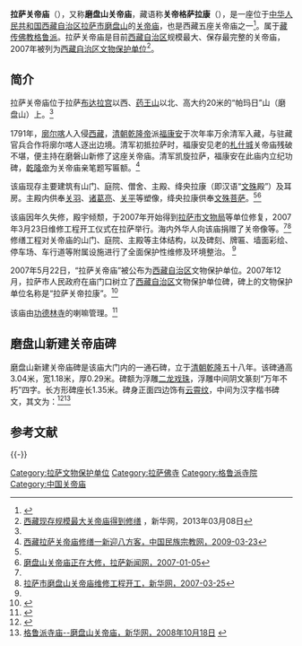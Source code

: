 {{Infobox Tibetan Buddhist monastery
|name = 拉萨关帝庙 
|image = 
|image size = 250px
|alt = 
|caption = 
|t=ཀྭོན་ཏི་ལྷ་ཁང
|w=kwon ti lha khang
|to = 
|ipa={{IPA|}}
|z=
|thdl=
|e=
|tc=拉薩關帝廟 
|s=拉萨关帝庙 
|p=
|m=
|k=
|pushpin_map = 
|latd =  | latm =  | lats =  | latNS = 
|longd=  | longm= | longs =| longEW = 
|iso_region = 
|map_caption = 
|mapsize = 
|location_country = 中国
|location = {{CHN}}[[西藏自治区|西藏自治区]][[拉萨市|拉萨市]][[城关区_(拉萨市)|城关区]][[北京中路|北京中路]]
|coordinates_display =
|founded_by = [[福康安|福康安]]
|date_founded =1792年
|date_renovated =
|sect = [[格鲁派|格鲁派]]
|mather =[[功德林寺|功德林寺]]
|children =
|dedicated_to = 
|tulku =
|head_lama = 
|head_mgh =
|no._of_monks = 
|architecture = 
|festivals =
|footnotes = 
}}
{{文物保护单位
| 级别 = 省级
| 省区市 = 西藏自治区
| 图片 = 
| 名称 = 拉萨关帝庙
| 编号 = 4-13
| 分类 = 古建筑
| 时代 = 公元1792年
| 所在 = [[拉萨市|拉萨市]][[城关区_(拉萨市)|城关区]][[北京中路|北京中路]]
| 登录 = 2007年5月22日
}}

'''拉萨关帝庙'''（{{bo|z=ཀྭོན་ཏི་ལྷ་ཁང|w=kwon ti lha khang}}），又称'''磨盘山关帝庙'''，藏语称'''关帝格萨拉康'''（{{bo|z=རྒྱ་ལྷ་ཁང|w=rgya lha khang}}），是一座位于[[中华人民共和国|中华人民共和国]][[西藏自治区|西藏自治区]][[拉萨市|拉萨市]][[磨盘山_(拉萨)|磨盘山]]的[[关帝庙|关帝庙]]，也是西藏五座关帝庙之一<ref name="guandimiao">{{Cite web |url=http://www.chinanews.com/cul/news/2008/11-13/1447350.shtml |title=通讯:拉萨关帝庙残破不堪 海外华人真情感动高原，中国新闻网，2008年11月13日 |access-date=2011年6月22日 |archive-date=2020年8月9日 |archive-url=https://web.archive.org/web/20200809174959/http://www.chinanews.com/cul/news/2008/11-13/1447350.shtml |dead-url=no }}</ref>。属于[[藏传佛教|藏传佛教]][[格鲁派|格鲁派]]。拉萨关帝庙是目前[[西藏自治区|西藏自治区]]规模最大、保存最完整的关帝庙，2007年被列为[[西藏自治区文物保护单位|西藏自治区文物保护单位]]<ref name="xhwxiu">[http://tibet.news.cn/gdbb/2013-03/08/c_132218486.htm 西藏现存规模最大关帝庙得到修缮] {{webarchive|url=https://web.archive.org/web/20130314112044/http://tibet.news.cn/gdbb/2013-03/08/c_132218486.htm |date=2013-03-14 }}，新华网，2013年03月08日</ref>。

==简介==
拉萨关帝庙位于拉萨[[布达拉宫|布达拉宫]]以西、[[药王山_(拉萨)|药王山]]以北、高大约20米的“帕玛日”山（磨盘山）上。<ref name=xhwxiu/>

1791年，[[廓尔喀|廓尔喀]]人入侵[[西藏|西藏]]，[[清朝|清朝]][[乾隆帝|乾隆帝]]派[[福康安|福康安]]于次年率万余清军入藏，与驻藏官兵合作将廓尔喀人逐出边境。清军初抵拉萨时，福康安见老的[[札什城|札什城]]关帝庙残破不堪，便主持在磨磐山新修了这座关帝庙。清军凯旋拉萨，福康安在此庙内立纪功碑，[[乾隆帝|乾隆帝]]为关帝庙亲笔题写匾额。<ref name=zgmz>[http://www.mzb.com.cn/html/report/93095-1.htm 西藏拉萨关帝庙修缮一新迎八方客，中国民族宗教网，2009-03-23]{{dead link|date=2018年3月 |bot=InternetArchiveBot |fix-attempted=yes }}</ref>

该庙现存主要建筑有山门、庭院、僧舍、主殿、绛央拉康（即汉语“[[文殊菩萨|文殊]]殿”）及耳房。主殿内供奉[[关羽|关羽]]、[[诸葛亮|诸葛亮]]、[[关平|关平]]等塑像，绛央拉康供奉[[文殊菩萨|文殊菩萨]]。<ref name=zgmz/><ref>[http://www.tibetinfor.com.cn/t/040422lsxww/20040200718103553.htm 磨盘山关帝庙正在大修，拉萨新闻网，2007-01-05]{{dead link|date=2017年12月 |bot=InternetArchiveBot |fix-attempted=yes }}</ref>

该庙因年久失修，殿宇倾颓，于2007年开始得到[[拉萨市文物局|拉萨市文物局]]等单位修复，2007年3月23日维修工程开工仪式在拉萨举行。海内外华人向该庙捐赠了关帝像等。<ref name=guandimiao/><ref>[http://www.xz.xinhuanet.com/xizangyaowen/2007-03/25/content_9604338.htm 拉萨市磨盘山关帝庙维修工程开工，新华网，2007-03-25]{{Dead link|date=2020年7月 |bot=InternetArchiveBot |fix-attempted=yes }}</ref>修缮工程对关帝庙的山门、庭院、主殿等主体结构，以及碑刻、牌匾、墙面彩绘、停车场、车行道等附属设施进行了全面保护性维修及环境整治。 <ref name=xhwxiu/>

2007年5月22日，“拉萨关帝庙”被公布为[[西藏自治区|西藏自治区]]文物保护单位。2007年12月，拉萨市人民政府在庙门口树立了[[西藏自治区|西藏自治区]]文物保护单位碑，碑上的文物保护单位名称是“拉萨关帝拉康”。<ref>{{Cite web |url=http://xizangcits.cn/article/1679.htm |title=拉萨有个关帝庙，西藏中国国际旅行社，2010-07-16 |access-date=2013-08-14 |archive-url=https://web.archive.org/web/20160304124553/http://xizangcits.cn/article/1679.htm |archive-date=2016-03-04 |dead-url=yes }}</ref>

该庙由[[功德林寺_(拉薩)|功德林寺]]的喇嘛管理。<ref>{{Cite web |url=http://www.guangong.hk/Chinese/xinwen/ns.asp?ID=1215 |title=张丽华缪启明考察拉萨关帝庙，世界关公文化网，2009-6-25 |access-date=2011-06-22 |archive-url=https://web.archive.org/web/20160304191934/http://www.guangong.hk/Chinese/xinwen/ns.asp?ID=1215 |archive-date=2016-03-04 |dead-url=yes }}</ref>

==磨盘山新建关帝庙碑==
磨盘山新建关帝庙碑是该庙大门内的一通石碑，立于[[清朝|清朝]][[乾隆|乾隆]]五十八年。该碑通高3.04米，宽1.18米，厚0.29米。碑额为浮雕[[二龙戏珠|二龙戏珠]]，浮雕中间阴文篆刻“万年不朽”四字。长方形碑座长1.35米。碑身正面四边饰有[[云霄纹|云霄纹]]，中间为汉字楷书碑文，其文为：<ref>{{Cite web |url=http://www.tibet.cn/zxyj/xzsm/rm/201102/t20110209_916696.htm |title=磨盘山关帝庙，中国西藏网，于2011年2月9日查阅 |accessdate=2011年8月3日 |archive-date=2016年3月4日 |archive-url=https://web.archive.org/web/20160304114732/http://www.tibet.cn/zxyj/xzsm/rm/201102/t20110209_916696.htm |dead-url=no }}</ref><ref>[http://tibet.news.cn/misc/2008-10/18/content_14675365.htm 格鲁派寺庙--磨盘山关帝庙，新华网，2008年10月18日] {{webarchive|url=https://web.archive.org/web/20120317231548/http://tibet.news.cn/misc/2008-10/18/content_14675365.htm |date=2012年3月17日 }}</ref>
{{引用|磨盘山新建关帝庙碑<br>[[乾隆|乾隆]]五十有六年秋，[[廓尔喀|廓尔喀]]自作不靖，侵凌藏界，并抢掠[[扎什伦布寺|札什伦布庙]]。[[乾隆帝|皇帝]]赫然震怒，谓[[卫藏|卫藏]]自[[策零敦多布|策零敦多布]]殄灭后，隶职方者百有余年，使靳征调之烦，从移位[[班禅|班禅]]、[[达赖|达赖]]之议，其[[济咙|济咙]]、[[聂拉木|聂拉木]]等地势，将尽委之贼，此后受戕者，当不止前后卫藏矣。特贲纶意，命[[福康安|福康安]]为大将军，[[一等公|一等公]][[海兰察|海兰察]]、[[四川总督|四川总督]][[惠龄|惠龄]]甫为参赞大臣，统领劲兵，大强挞伐；[[大司空|大司空]][[和琳|和琳]]飞刍挽粟，专司策应，为后路声援；[[大学士|大学士]][[孙士毅|孙士毅]]复自[[昌都|昌都]]驰赴西招协理军储，于五十七年夏，由[[宗喀|宗喀]]、[[济咙|济咙]]整旅遄进。先是驻军前藏，征兵筹饷，谒[[札什城关帝庙|札什城关帝庙]]，见其堂皇渊隘，不可以瞻礼，顷神御灾捍患，所以佑我朝者。屡著其孚格，于是度地磨盘山，鸠工庀材，命所司董其役，默祷启行，荐临贼境，七战皆捷，距[[阳布|阳布]]数十里，廓酋震砻军威，乞降至再。皇帝鉴其诚款，体上帝好生之德，准纳表贡，诏令班师，并御制十全记颁示臣下，予惟此视师。自进兵以来，山溪险劣，瘴雾毒淫，竟获如坦，不三月而蒇绩，自非神佑不至此。凯旋之日，庙适落成，与诸公殿瞻仰芜，徘徊俎豆，浑感大功带竣，维神之力而益欣，继自今前后卫藏永永无虞也，是为记。时[[乾隆|乾隆]]五十七年谷昌。[[御前大臣|御前大臣]][[领侍卫内大臣|领侍卫内大臣]][[太子太保|太子太保]][[武英殿大学士|武英殿大学士]][[吏部尚书|吏部尚书]]兼[[兵部尚书|兵部尚书]][[一等嘉勇公|一等嘉勇公]][[大将军|大将军]][[福康安|福康安]]谨撰。监修同知[[李经文|李经文]]，乾隆五十八年}}

==参考文献==
{{Reflist}}

{{-}}
{{拉萨地标}}

[[Category:拉萨文物保护单位|Category:拉萨文物保护单位]]
[[Category:拉萨佛寺|Category:拉萨佛寺]]
[[Category:格鲁派寺院|Category:格鲁派寺院]]
[[Category:中国关帝庙|Category:中国关帝庙]]